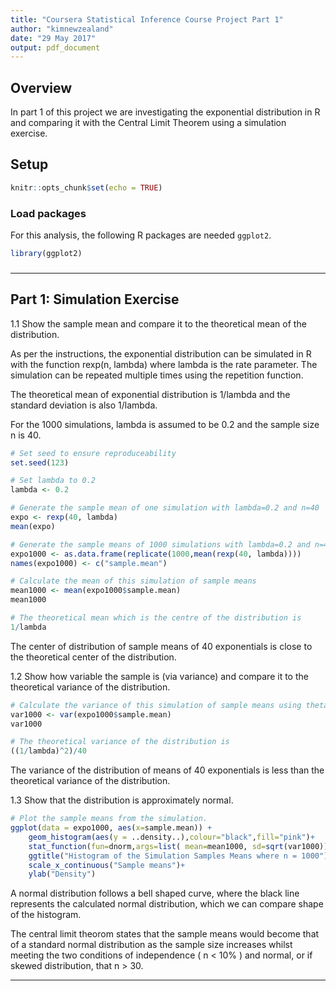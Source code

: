 ```yaml
---
title: "Coursera Statistical Inference Course Project Part 1"
author: "kimnewzealand"
date: "29 May 2017"
output: pdf_document
---
```


## Overview

In part 1 of this project we are investigating the exponential distribution in R and comparing it with the Central Limit Theorem using a simulation exercise.

## Setup

```r
knitr::opts_chunk$set(echo = TRUE)
```

### Load packages

For this analysis, the following R packages are needed `ggplot2`.

```r
library(ggplot2)
```

### 

 

* * *

## Part 1: Simulation Exercise

1.1 Show the sample mean and compare it to the theoretical mean of the distribution.

As per the instructions, the exponential distribution can be simulated in R with the function rexp(n, lambda) where lambda is the rate parameter. The simulation can be repeated multiple times using the repetition function.

The theoretical mean of exponential distribution is 1/lambda and the standard deviation is also 1/lambda. 

For the 1000 simulations, lambda is assumed to be 0.2 and the sample size n is 40.

```r
# Set seed to ensure reproduceability
set.seed(123)

# Set lambda to 0.2
lambda <- 0.2

# Generate the sample mean of one simulation with lambda=0.2 and n=40
expo <- rexp(40, lambda)
mean(expo)

# Generate the sample means of 1000 simulations with lambda=0.2 and n=40
expo1000 <- as.data.frame(replicate(1000,mean(rexp(40, lambda))))
names(expo1000) <- c("sample.mean")

# Calculate the mean of this simulation of sample means
mean1000 <- mean(expo1000$sample.mean)
mean1000

# The theoretical mean which is the centre of the distribution is 
1/lambda
```
The center of distribution of sample means of 40 exponentials is close to the theoretical center of the distribution.


1.2 Show how variable the sample is (via variance) and compare it to the theoretical variance of the distribution.
```r

# Calculate the variance of this simulation of sample means using theta^2/n
var1000 <- var(expo1000$sample.mean)
var1000

# The theoretical variance of the distribution is 
((1/lambda)^2)/40
```
The variance of the distribution of means of 40 exponentials is less than the theoretical variance of the distribution.

1.3  Show that the distribution is approximately normal.
```r
# Plot the sample means from the simulation.
ggplot(data = expo1000, aes(x=sample.mean)) +
    geom_histogram(aes(y = ..density..),colour="black",fill="pink")+
    stat_function(fun=dnorm,args=list( mean=mean1000, sd=sqrt(var1000)),geom="line",color = "black", size = 1.0)+
    ggtitle("Histogram of the Simulation Samples Means where n = 1000") +
    scale_x_continuous("Sample means")+
    ylab("Density")
```

A normal distribution follows a bell shaped curve, where the black line represents the calculated normal distribution, which we can compare shape of the histogram. 

The central limit theorom states that the sample means would become that of a standard normal distribution as the sample size increases whilst meeting the two conditions of independence ( n < 10% ) and normal, or if skewed distribution, that n > 30.

* * *

